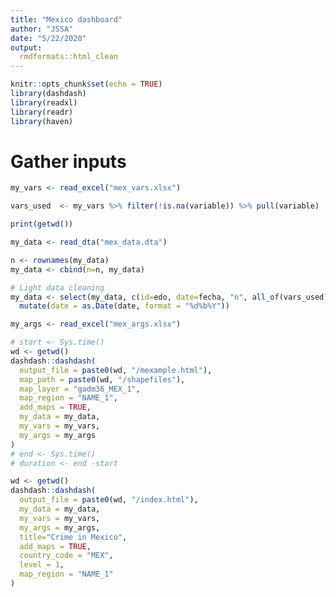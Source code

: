 ```yaml
---
title: "Mexico dashboard"
author: "JSSA"
date: "5/22/2020"
output:
  rmdformats::html_clean
---
```


```r
knitr::opts_chunk$set(echo = TRUE)
library(dashdash)
library(readxl)
library(readr)
library(haven)
```


# Gather inputs

```r

my_vars <- read_excel("mex_vars.xlsx")

vars_used  <- my_vars %>% filter(!is.na(variable)) %>% pull(variable)

print(getwd())

my_data <- read_dta("mex_data.dta")

n <- rownames(my_data)
my_data <- cbind(n=n, my_data)

# Light data cleaning
my_data <- select(my_data, c(id=edo, date=fecha, "n", all_of(vars_used)))  %>%
  mutate(date = as.Date(date, format = "%d%b%Y"))

my_args <- read_excel("mex_args.xlsx")

```

```r
# start <- Sys.time()
wd <- getwd()
dashdash::dashdash(
  output_file = paste0(wd, "/mexample.html"),
  map_path = paste0(wd, "/shapefiles"),
  map_layer = "gadm36_MEX_1",
  map_region = "NAME_1",
  add_maps = TRUE,
  my_data = my_data,
  my_vars = my_vars,
  my_args = my_args
)
# end <- Sys.time()
# duration <- end -start

```

```r
wd <- getwd()
dashdash::dashdash(
  output_file = paste0(wd, "/index.html"),
  my_data = my_data,
  my_vars = my_vars,
  my_args = my_args,
  title="Crime in Mexico",
  add_maps = TRUE,
  country_code = "MEX",
  level = 1,
  map_region = "NAME_1"
)


```

